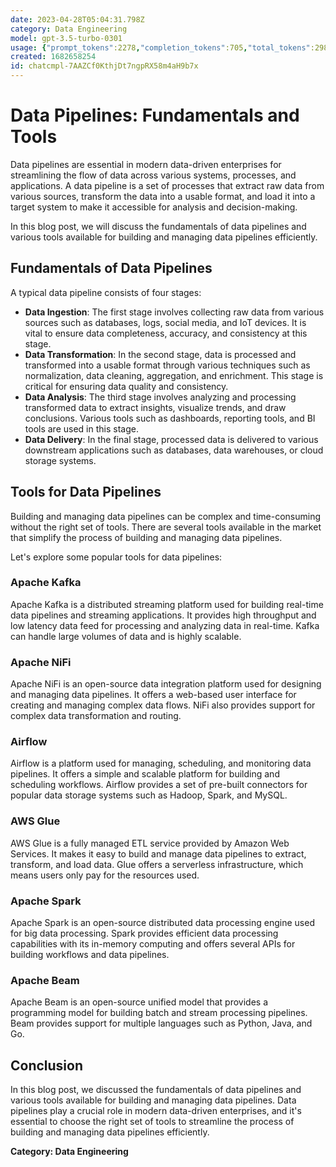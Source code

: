 ```yaml
---
date: 2023-04-28T05:04:31.798Z
category: Data Engineering
model: gpt-3.5-turbo-0301
usage: {"prompt_tokens":2278,"completion_tokens":705,"total_tokens":2983}
created: 1682658254
id: chatcmpl-7AAZCf0KthjDt7ngpRX58m4aH9b7x
---
```


# Data Pipelines: Fundamentals and Tools

Data pipelines are essential in modern data-driven enterprises for streamlining the flow of data across various systems, processes, and applications. A data pipeline is a set of processes that extract raw data from various sources, transform the data into a usable format, and load it into a target system to make it accessible for analysis and decision-making.

In this blog post, we will discuss the fundamentals of data pipelines and various tools available for building and managing data pipelines efficiently.

## Fundamentals of Data Pipelines

A typical data pipeline consists of four stages: 

- **Data Ingestion**: The first stage involves collecting raw data from various sources such as databases, logs, social media, and IoT devices. It is vital to ensure data completeness, accuracy, and consistency at this stage.
- **Data Transformation**: In the second stage, data is processed and transformed into a usable format through various techniques such as normalization, data cleaning, aggregation, and enrichment. This stage is critical for ensuring data quality and consistency.
- **Data Analysis**: The third stage involves analyzing and processing transformed data to extract insights, visualize trends, and draw conclusions. Various tools such as dashboards, reporting tools, and BI tools are used in this stage.
- **Data Delivery**: In the final stage, processed data is delivered to various downstream applications such as databases, data warehouses, or cloud storage systems.

## Tools for Data Pipelines

Building and managing data pipelines can be complex and time-consuming without the right set of tools. There are several tools available in the market that simplify the process of building and managing data pipelines. 

Let's explore some popular tools for data pipelines:

### Apache Kafka
Apache Kafka is a distributed streaming platform used for building real-time data pipelines and streaming applications. It provides high throughput and low latency data feed for processing and analyzing data in real-time. Kafka can handle large volumes of data and is highly scalable.

### Apache NiFi
Apache NiFi is an open-source data integration platform used for designing and managing data pipelines. It offers a web-based user interface for creating and managing complex data flows. NiFi also provides support for complex data transformation and routing.

### Airflow
Airflow is a platform used for managing, scheduling, and monitoring data pipelines. It offers a simple and scalable platform for building and scheduling workflows. Airflow provides a set of pre-built connectors for popular data storage systems such as Hadoop, Spark, and MySQL.

### AWS Glue
AWS Glue is a fully managed ETL service provided by Amazon Web Services. It makes it easy to build and manage data pipelines to extract, transform, and load data. Glue offers a serverless infrastructure, which means users only pay for the resources used.

### Apache Spark
Apache Spark is an open-source distributed data processing engine used for big data processing. Spark provides efficient data processing capabilities with its in-memory computing and offers several APIs for building workflows and data pipelines.

### Apache Beam
Apache Beam is an open-source unified model that provides a programming model for building batch and stream processing pipelines. Beam provides support for multiple languages such as Python, Java, and Go.

## Conclusion

In this blog post, we discussed the fundamentals of data pipelines and various tools available for building and managing data pipelines. Data pipelines play a crucial role in modern data-driven enterprises, and it's essential to choose the right set of tools to streamline the process of building and managing data pipelines efficiently.

**Category: Data Engineering**
